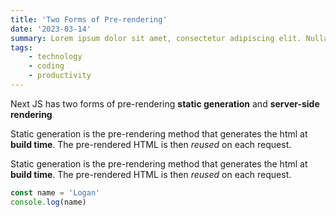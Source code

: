 ```yaml
---
title: 'Two Forms of Pre-rendering'
date: '2023-03-14'
summary: Lorem ipsum dolor sit amet, consectetur adipiscing elit. Nullam ut leo et elit ultricies laoreet. Phasellus bibendum hendrerit ante, vel efficitur lectus accumsan nec. Integer eget fermentum ex. Fusce fermentum turpis eget quam dapibus, ac fringilla tortor congue. Nullam volutpat eu erat id ultricies. Duis nec leo eu arcu bibendum interdum.
tags: 
    - technology
    - coding
    - productivity
---
```



Next JS has two forms of pre-rendering **static generation** and **server-side rendering**

Static generation is the pre-rendering method that generates the html at **build time**. The pre-rendered HTML is then _reused_ on each request.

Static generation is the pre-rendering method that generates the html at **build time**. The pre-rendered HTML is then _reused_ on each request.

```js
const name = 'Logan'
console.log(name)
```